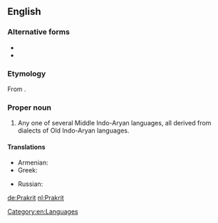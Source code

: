 ==English==
{{wikipedia}}

===Alternative forms===
* {{l|en|Pracrit}}
* {{l|en|Prākrit}}

===Etymology===
From {{etyl|sa|en}} {{term|sc=Deva|प्राकृत||unrefined, natural|lang=sa}}.

===Proper noun===
{{en-proper noun|Prakrits}}

# Any one of several Middle Indo-Aryan languages, all derived from dialects of Old Indo-Aryan languages.

====Translations====
{{trans-top|any of Middle Indo-Aryan languages, derived from dialects of Old Indo-Aryan languages}}
* Armenian: {{t|hy|պրակրիտ|sc=Armn}}
* Greek: {{t|el|πρακριτική γλώσσα|f}}
{{trans-mid}}
* Russian: {{t+|ru|пракрит|sc=Cyrl}}
{{trans-bottom}}

[[Category:en:Languages]]

[[de:Prakrit]]
[[nl:Prakrit]]